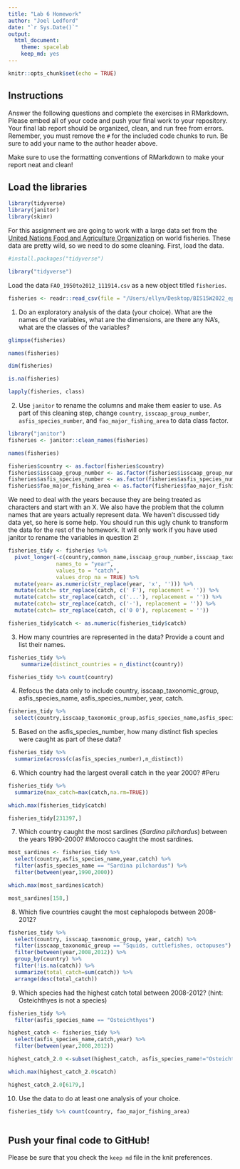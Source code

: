 ```yaml
---
title: "Lab 6 Homework"
author: "Joel Ledford"
date: "`r Sys.Date()`"
output:
  html_document: 
    theme: spacelab
    keep_md: yes
---
```


```r
knitr::opts_chunk$set(echo = TRUE)
```

## Instructions
Answer the following questions and complete the exercises in RMarkdown. Please embed all of your code and push your final work to your repository. Your final lab report should be organized, clean, and run free from errors. Remember, you must remove the `#` for the included code chunks to run. Be sure to add your name to the author header above.  

Make sure to use the formatting conventions of RMarkdown to make your report neat and clean!  

## Load the libraries
```r
library(tidyverse)
library(janitor)
library(skimr)
```

For this assignment we are going to work with a large data set from the [United Nations Food and Agriculture Organization](http://www.fao.org/about/en/) on world fisheries. These data are pretty wild, so we need to do some cleaning. First, load the data.  
```r
#install.packages("tidyverse")
```
```r
library("tidyverse")
```

Load the data `FAO_1950to2012_111914.csv` as a new object titled `fisheries`.
```r
fisheries <- readr::read_csv(file = "/Users/ellyn/Desktop/BIS15W2022_eparis/lab6/data/FAO_1950to2012_111914.csv")
```


1. Do an exploratory analysis of the data (your choice). What are the names of the variables, what are the dimensions, are there any NA's, what are the classes of the variables?  
```r
glimpse(fisheries)
```
```r
names(fisheries)
```
```r
dim(fisheries)
```
```r
is.na(fisheries)
```
```r
lapply(fisheries, class)
```

2. Use `janitor` to rename the columns and make them easier to use. As part of this cleaning step, change `country`, `isscaap_group_number`, `asfis_species_number`, and `fao_major_fishing_area` to data class factor. 
```r
library("janitor")
fisheries <- janitor::clean_names(fisheries)
```

```r
names(fisheries)
```


```r
fisheries$country <- as.factor(fisheries$country)
fisheries$isscaap_group_number <- as.factor(fisheries$isscaap_group_number)
fisheries$asfis_species_number <- as.factor(fisheries$asfis_species_number)
fisheries$fao_major_fishing_area <- as.factor(fisheries$fao_major_fishing_area)
```

We need to deal with the years because they are being treated as characters and start with an X. We also have the problem that the column names that are years actually represent data. We haven't discussed tidy data yet, so here is some help. You should run this ugly chunk to transform the data for the rest of the homework. It will only work if you have used janitor to rename the variables in question 2!
```r
fisheries_tidy <- fisheries %>% 
  pivot_longer(-c(country,common_name,isscaap_group_number,isscaap_taxonomic_group,asfis_species_number,asfis_species_name,fao_major_fishing_area,measure),
               names_to = "year",
               values_to = "catch",
               values_drop_na = TRUE) %>% 
  mutate(year= as.numeric(str_replace(year, 'x', ''))) %>% 
  mutate(catch= str_replace(catch, c(' F'), replacement = '')) %>% 
  mutate(catch= str_replace(catch, c('...'), replacement = '')) %>% 
  mutate(catch= str_replace(catch, c('-'), replacement = '')) %>% 
  mutate(catch= str_replace(catch, c('0 0'), replacement = ''))

fisheries_tidy$catch <- as.numeric(fisheries_tidy$catch)
```

3. How many countries are represented in the data? Provide a count and list their names.
```r
fisheries_tidy %>% 
    summarize(distinct_countries = n_distinct(country))
```
```r
fisheries_tidy %>% count(country)
```

4. Refocus the data only to include country, isscaap_taxonomic_group, asfis_species_name, asfis_species_number, year, catch.
```r
fisheries_tidy %>% 
  select(country,isscaap_taxonomic_group,asfis_species_name,asfis_species_number,year,catch)
```

5. Based on the asfis_species_number, how many distinct fish species were caught as part of these data?
```r
fisheries_tidy %>%
  summarize(across(c(asfis_species_number),n_distinct))
```

6. Which country had the largest overall catch in the year 2000?
#Peru
```r
fisheries_tidy %>%
  summarize(max_catch=max(catch,na.rm=TRUE))
```
```r
which.max(fisheries_tidy$catch)
```
```r
fisheries_tidy[231397,]
```

7. Which country caught the most sardines (_Sardina pilchardus_) between the years 1990-2000?
#Morocco caught the most sardines.
```r
most_sardines <- fisheries_tidy %>%
  select(country,asfis_species_name,year,catch) %>%
  filter(asfis_species_name == "Sardina pilchardus") %>% 
  filter(between(year,1990,2000))
```
```r
which.max(most_sardines$catch)
```
```r
most_sardines[158,]
```

8. Which five countries caught the most cephalopods between 2008-2012?

```r
fisheries_tidy %>%
  select(country, isscaap_taxonomic_group, year, catch) %>%
  filter(isscaap_taxonomic_group == "Squids, cuttlefishes, octopuses") %>% 
  filter(between(year,2008,2012)) %>%
  group_by(country) %>% 
  filter(!is.na(catch)) %>%
  summarize(total_catch=sum(catch)) %>% 
  arrange(desc(total_catch))
```

9. Which species had the highest catch total between 2008-2012? (hint: Osteichthyes is not a species)

```r
fisheries_tidy %>%
  filter(asfis_species_name == "Osteichthyes")
```

```r
highest_catch <- fisheries_tidy %>%
  select(asfis_species_name,catch,year) %>%
  filter(between(year,2008,2012))  
```

```r
highest_catch_2.0 <-subset(highest_catch, asfis_species_name!="Osteichthyes")
```


```r
which.max(highest_catch_2.0$catch)
```
```r
highest_catch_2.0[6179,]
```
10. Use the data to do at least one analysis of your choice.
```r
fisheries_tidy %>% count(country, fao_major_fishing_area)
  
```

## Push your final code to GitHub!
Please be sure that you check the `keep md` file in the knit preferences.   